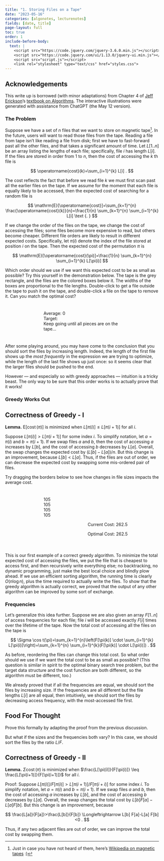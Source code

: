 ```yaml
---
title: "1. Storing Files on a Tape"
date: "2023-05-16"
categories: [algonotes, lecturenotes]
fields: [date, title]
page-layout: full
toc: true
order: 1
include-before-body:
  text: |
    <script src="https://code.jquery.com/jquery-3.6.0.min.js"></script>
    <script src="https://code.jquery.com/ui/1.13.0/jquery-ui.min.js"></script>
    <script src="script.js"></script>
    <link rel="stylesheet" type="text/css" href="styles.css">
---
```


:::{.callout-note}
# Acknowledgements
This write up is borrowed (with minor adaptations) from Chapter 4 of [Jeff Erickson](http://jeffe.cs.illinois.edu/)'s [textbook on Algorithms](http://jeffe.cs.illinois.edu/teaching/algorithms/). The interactive illustrations were generated with assistance from ChatGPT (the May 12 version).
:::

### The Problem

Suppose we have a set of $n$ files that we want to store on magnetic tape^[Just in case you have not heard of them, here's [Wikipedia on magnetic tapes](https://en.wikipedia.org/wiki/Magnetic_tape#:~:text=Magnetic%20tape%20is%20a%20medium,magnetic%20wire%20recording%20from%20Denmark.) :)]. In the future, users will want to read those files from the tape. Reading a file from tape isn't like reading a file from disk; first we have to fast-forward past all the other files, and that takes a significant amount of time. Let $L[1 .. n]$ be an array listing the lengths of each file; specifically, file $i$ has length $L[i]$. If the files are stored in order from 1 to $n$, then the cost of accessing the $k$ th file is

$$
\operatorname{cost}(k)=\sum_{i=1}^{k} L[i] .
$$

The cost reflects the fact that before we read file $k$ we must first scan past all the earlier files on the tape. If we assume for the moment that each file is equally likely to be accessed, then the expected cost of searching for a random file is

$$
\mathrm{E}[\operatorname{cost}]=\sum_{k=1}^{n} \frac{\operatorname{cost}(k)}{n}=\frac{1}{n} \sum_{k=1}^{n} \sum_{i=1}^{k} L[i] \text {. }
$$

If we change the order of the files on the tape, we change the cost of accessing the files; some files become more expensive to read, but others become cheaper. Different file orders are likely to result in different expected costs. Specifically, let $\pi(i)$ denote the index of the file stored at position $i$ on the tape. Then the expected cost of the permutation $\pi$ is

$$
\mathrm{E}[\operatorname{cost}(\pi)]=\frac{1}{n} \sum_{k=1}^{n} \sum_{i=1}^{k} L[\pi(i)]
$$

Which order should we use if we want this expected cost to be as small as possible? Try this yourself in the demonstration below. The tape is the grey rectangle, and the files are the colored boxes below it. The widths of the boxes are proportional to the file lengths. Double-click to get a file outside the tape to push it on the tape, and double-click a file on the tape to remove it. Can you match the optimal cost?

<div style="align:center; margin: 0 auto; width: 50%; padding-top: 25px; padding-bottom: 25px;">
<div id="container">
  <div id="tape" class="tape"></div>
  <div id="storage" class="storage"></div>
  <div id="sumDisplay" class="sum-display">Average: 0</div>
  <div id="target">Target: </div>
  <div id="message">Keep going until all pieces are on the tape...</div>
</div>
</div>

After some playing around, you may have come to the conclusion that you should sort the files by increasing length. Indeed, the length of the first file shows up the _most frequently_ in the expression we are trying to optimize, while the length of the last file shows up just once: so it seems clear that the larger files should be pushed to the end.

However --- and especially so with greedy approaches --- intuition is a tricky beast. The only way to be sure that this order works is to actually prove that it works!

### Greedy Works Out

:::{.callout-tip}
# Correctness of Greedy - I
**Lemma.** $\mathrm{E}[\operatorname{cost}(\pi)]$ is minimized when $L[\pi(i)] \leq L[\pi(i+1)]$ for all $i$.

Suppose $L[\pi(i)]>L[\pi(i+1)]$ for some index $i$. To simplify notation, let $a=\pi(i)$ and $b=\pi(i+1)$. If we swap files $a$ and $b$, then the cost of accessing $a$ increases by $L[b]$, and the cost of accessing $b$ decreases by $L[a]$. Overall, the swap changes the expected cost by $(L[b]-L[a]) / n$. But this change is an improvement, because $L[b]<L[a]$. Thus, if the files are out of order, we can decrease the expected cost by swapping some mis-ordered pair of files.
:::

Try dragging the borders below to see how changes in file sizes impacts the average cost.

<div style="align:center; align-items: center; margin: 0 auto; width: 50%; padding-top: 25px; padding-bottom: 25px;">
<div id="container2">
<div class="region" id="region1">105</div>
<div class="divider"></div>
<div class="region" id="region2">105</div>
<div class="divider"></div>
<div class="region" id="region3">105</div>
<div class="divider"></div>
<div class="region" id="region4">105</div>
</div>
<div style="width:420px;">
<p id="cost" style="text-align:center;">Current Cost: 262.5</p>
<p id="optimal-cost" style="text-align:center;">Optimal Cost: 262.5</p>
</div>
</div>

This is our first example of a correct greedy algorithm. To minimize the total expected cost of accessing the files, we put the file that is cheapest to access first, and then recursively write everything else; no backtracking, no dynamic programming, just make the best local choice and blindly plow ahead. If we use an efficient sorting algorithm, the running time is clearly $O(n \log n)$, plus the time required to actually write the files. To show that the greedy algorithm is actually correct, we proved that the output of any other algorithm can be improved by some sort of exchange.


### Frequencies

Let's generalize this idea further. Suppose we are also given an array $F[1 .. n]$ of access frequencies for each file; file $i$ will be accessed exactly $F[i]$ times over the lifetime of the tape. Now the total cost of accessing all the files on the tape is

$$
\Sigma \cos t(\pi)=\sum_{k=1}^{n}\left(F[\pi(k)] \cdot \sum_{i=1}^{k} L[\pi(i)]\right)=\sum_{k=1}^{n} \sum_{i=1}^{k}(F[\pi(k)] \cdot L[\pi(i)]) .
$$

As before, reordering the files can change this total cost. So what order should we use if we want the total cost to be as small as possible? (This question is similar in spirit to the optimal binary search tree problem, but the target data structure and the cost function are both different, so the algorithm must be different, too.)

We already proved that if all the frequencies are equal, we should sort the files by increasing size. If the frequencies are all different but the file lengths $L[i]$ are all equal, then intuitively, we should sort the files by decreasing access frequency, with the most-accessed file first. 

:::{.callout-caution}
# Food For Thought
Prove this formally by adapting the proof from the previous discussion.
:::

But what if the sizes and the frequencies both vary? In this case, we should sort the files by the ratio $L / F$.

:::{.callout-tip}
# Correctness of Greedy - II

**Lemma.** $\Sigma \operatorname{cost}(\pi)$ is minimized when $\frac{L[\pi(i)]}{F[\pi(i)]} \leq \frac{L[\pi(i+1)]}{F[\pi(i+1)]}$ for all $i$.

Proof: Suppose $L[\pi(i)] / F[\pi(i)]>L[\pi(i+1)] / F[\pi(i+i)]$ for some index $i$. To simplify notation, let $a=\pi(i)$ and $b=\pi(i+1)$. If we swap files $a$ and $b$, then the cost of accessing $a$ increases by $L[b]$, and the cost of accessing $b$ decreases by $L[a]$. Overall, the swap changes the total cost by $L[b] F[a]-L[a] F[b]$. But this change is an improvement, because

$$
\frac{L[a]}{F[a]}>\frac{L[b]}{F[b]} \Longleftrightarrow L[b] F[a]-L[a] F[b]<0 .
$$

Thus, if any two adjacent files are out of order, we can improve the total cost by swapping them.
:::



